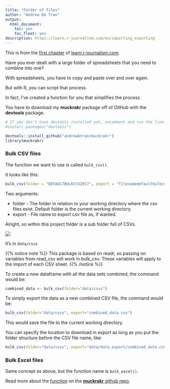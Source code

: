 ```yaml
---
title: "Folder of files"
author: "Andrew Ba Tran"
output:
  html_document:
    toc: yes
    toc_float: yes
description: https://learn.r-journalism.com/en/importing_exporting
---
```


This is from the [first chapter](https://learn.r-journalism.com/en/importing_exporting/folder_of_files/bulk-files/) of [learn.r-journalism.com](https://learn.r-journalism.com/).


Have you ever dealt with a large folder of spreadsheets that you need to combine into one?

With spreadsheets, you have to copy and paste over and over again.

But with R, you can script that process.

In fact, I've created a function for you that simplifies the process.

You have to download my **muckrakr** package off of GitHub with the **devtools** package.


```r
# If you don't have devtools installed yet, uncomment and run the line below
#install.packages("devtools")

devtools::install_github("andrewbtran/muckrakr")
library(muckrakr)
```

### Bulk CSV files

The function we want to use is called `bulk_csv()`.

It looks like this:

```r
bulk_csv(folder = "DEFAULTBULKCSV2017", export = "filenamedefaultbulkcsv2018.csv"")
```

Two arguments: 

* folder - The folder in relation to your working directory where the csv files exist. Default folder is the current working directory.
* export - File name to export csv file as, if wanted.

Alright, so within this project folder is a sub folder full of CSVs. 

![](images/csvs.png)

It's in `data/csvs`


{{% notice note %}}
This package is based on readr, so passing on variables from read_csv will work in bulk_csv. These variables will apply to the import of each CSV sheet.
{{% /notice %}}

To create a new dataframe with all the data sets combined, the command would be:

```r
combined_data <- bulk_csv(folder="data/csvs")
```

To simply export the data as a new combined CSV file, the command would be:

```r
bulk_csv(folder="data/csvs", export="combined_data.csv")
```


This would save the file to the current working directory.

You can specify the location to download in export as long as you put the folder structure before the CSV file name, like:

```r
bulk_csv(folder="data/csvs", export="data/data_export/combined_data.csv")
```

### Bulk Excel files

Same concept as above, but the function name is `bulk_excel()`.

Read more about the [function](https://andrewbtran.github.io/muckrakr/bulk_excel.html) on the [**muckrakr** github repo](https://github.com/andrewbtran/muckrakr).